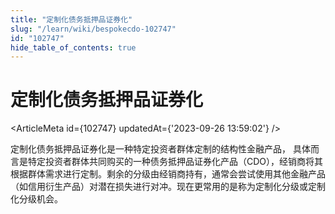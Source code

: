 ```yaml
---
title: "定制化债务抵押品证券化"
slug: "/learn/wiki/bespokecdo-102747"
id: "102747"
hide_table_of_contents: true
---
```



# 定制化债务抵押品证券化

<ArticleMeta id={102747} updatedAt={'2023-09-26 13:59:02'} />
<div className='border-solid border-b border-t-0 my-4 border-[var(--ifm-color-gray-300)]' />

定制化债务抵押品证券化是一种特定投资者群体定制的结构性金融产品， 具体而言是特定投资者群体共同购买的一种债务抵押品证券化产品（CDO），经销商将其根据群体需求进行定制。剩余的分级由经销商持有，通常会尝试使用其他金融产品（如信用衍生产品）对潜在损失进行对冲。现在更常用的是称为定制化分级或定制化分级机会。
